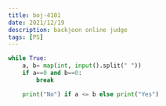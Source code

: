 ```yaml
---
title: boj-4101
date: 2021/12/19
description: backjoon online judge
tags: [PS]
---
```


```python
while True:
    a, b= map(int, input().split(" "))
    if a==0 and b==0:
        break

    print("No") if a <= b else print("Yes")
```

